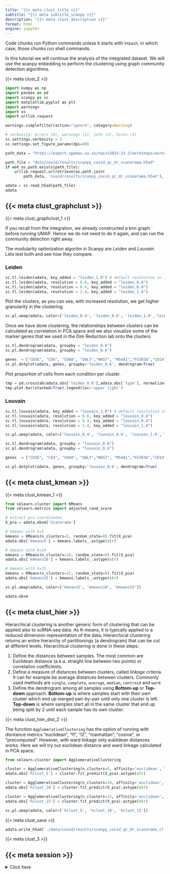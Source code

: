 ```yaml
---
title: "{{< meta clust_title >}}"
subtitle: "{{< meta subtitle_scanpy >}}"
description: "{{< meta clust_description >}}"
format: html
engine: jupyter
---
```


::: {.callout-note}
Code chunks run Python commands unless it starts with `%%bash`, in which case, those chunks run shell commands.
:::

In this tutorial we will continue the analysis of the integrated dataset. We will use the scanpy enbedding to perform the clustering using graph community detection algorithms.

{{< meta clust_2 >}}

```python
import numpy as np
import pandas as pd
import scanpy as sc
import matplotlib.pyplot as plt
import warnings
import os
import urllib.request

warnings.simplefilter(action="ignore", category=Warning)

# verbosity: errors (0), warnings (1), info (2), hints (3)
sc.settings.verbosity = 3
sc.settings.set_figure_params(dpi=80)
```

```python
path_data = "https://export.uppmax.uu.se/naiss2023-23-3/workshops/workshop-scrnaseq"

path_file = "data/covid/results/scanpy_covid_qc_dr_scanorama.h5ad"
if not os.path.exists(path_file):
    urllib.request.urlretrieve(os.path.join(
        path_data, 'covid/results/scanpy_covid_qc_dr_scanorama.h5ad'), path_file)

adata = sc.read_h5ad(path_file)
adata
```

## {{< meta clust_graphclust >}}

{{< meta clust_graphclust_1 >}}

If you recall from the integration, we already constructed a knn graph before running UMAP. Hence we do not need to do it again, and can run the community detection right away.

The modularity optimization algoritm in Scanpy are *Leiden* and *Louvain*. Lets test both and see how they compare.

### Leiden

```python
sc.tl.leiden(adata, key_added = "leiden_1.0") # default resolution in 1.0
sc.tl.leiden(adata, resolution = 0.6, key_added = "leiden_0.6")
sc.tl.leiden(adata, resolution = 0.4, key_added = "leiden_0.4")
sc.tl.leiden(adata, resolution = 1.4, key_added = "leiden_1.4")
```

Plot the clusters, as you can see, with increased resolution, we get higher granularity in the clustering.

```python
sc.pl.umap(adata, color=['leiden_0.4', 'leiden_0.6', 'leiden_1.0','leiden_1.4'])
```

Once we have done clustering, the relationships between clusters can be calculated as correlation in PCA space and we also visualize some of the marker genes that we used in the Dim Reduction lab onto the clusters.

```python
sc.tl.dendrogram(adata, groupby = "leiden_0.6")
sc.pl.dendrogram(adata, groupby = "leiden_0.6")

genes  = ["CD3E", "CD4", "CD8A", "GNLY","NKG7", "MS4A1","FCGR3A","CD14","LYZ","CST3","MS4A7","FCGR1A"]
sc.pl.dotplot(adata, genes, groupby='leiden_0.6', dendrogram=True)
```

Plot proportion of cells from each condition per cluster.

```python
tmp = pd.crosstab(adata.obs['leiden_0.6'],adata.obs['type'], normalize='index')
tmp.plot.bar(stacked=True).legend(loc='upper right')
```

### Louvain

```python
sc.tl.louvain(adata, key_added = "louvain_1.0") # default resolution in 1.0
sc.tl.louvain(adata, resolution = 0.6, key_added = "louvain_0.6")
sc.tl.louvain(adata, resolution = 0.4, key_added = "louvain_0.4")
sc.tl.louvain(adata, resolution = 1.4, key_added = "louvain_1.4")

sc.pl.umap(adata, color=['louvain_0.4', 'louvain_0.6', 'louvain_1.0','louvain_1.4'])

sc.tl.dendrogram(adata, groupby = "louvain_0.6")
sc.pl.dendrogram(adata, groupby = "louvain_0.6")

genes  = ["CD3E", "CD4", "CD8A", "GNLY","NKG7", "MS4A1","FCGR3A","CD14","LYZ","CST3","MS4A7","FCGR1A"]

sc.pl.dotplot(adata, genes, groupby='louvain_0.6', dendrogram=True)
```

## {{< meta clust_kmean >}}

{{< meta clust_kmean_1 >}}

```python
from sklearn.cluster import KMeans
from sklearn.metrics import adjusted_rand_score

# extract pca coordinates
X_pca = adata.obsm['Scanorama'] 

# kmeans with k=5
kmeans = KMeans(n_clusters=5, random_state=0).fit(X_pca) 
adata.obs['kmeans5'] = kmeans.labels_.astype(str)

# kmeans with k=10
kmeans = KMeans(n_clusters=10, random_state=0).fit(X_pca) 
adata.obs['kmeans10'] = kmeans.labels_.astype(str)

# kmeans with k=15
kmeans = KMeans(n_clusters=15, random_state=0).fit(X_pca)
adata.obs['kmeans15'] = kmeans.labels_.astype(str)

sc.pl.umap(adata, color=['kmeans5', 'kmeans10', 'kmeans15'])

adata.obsm
```

## {{< meta clust_hier >}}

Hierarchical clustering is another generic form of clustering that can be applied also to scRNA-seq data. As K-means, it is typically applied to a reduced dimension representation of the data. Hierarchical clustering returns an entire hierarchy of partitionings (a dendrogram) that can be cut at different levels. Hierarchical clustering is done in these steps:

1. Define the distances between samples. The most common are Euclidean distance (a.k.a. straight line between two points) or correlation coefficients.
2. Define a measure of distances between clusters, called *linkage* criteria. It can for example be average distances between clusters. Commonly used methods are `single`, `complete`, `average`, `median`, `centroid` and `ward`.
3. Define the dendrogram among all samples using **Bottom-up** or **Top-down** approach. **Bottom-up** is where samples start with their own cluster which end up merged pair-by-pair until only one cluster is left. **Top-down** is where samples start all in the same cluster that end up being split by 2 until each sample has its own cluster.

{{< meta clust_hier_dist_2 >}}

The function `AgglomerativeClustering` has the option of running with disntance metrics “euclidean”, “l1”, “l2”, “manhattan”, “cosine”, or “precomputed". However, with ward linkage only euklidean distances works. Here we will try out euclidean distance and ward linkage calculated in PCA space.

```python
from sklearn.cluster import AgglomerativeClustering

cluster = AgglomerativeClustering(n_clusters=5, affinity='euclidean', linkage='ward')
adata.obs['hclust_5'] = cluster.fit_predict(X_pca).astype(str)

cluster = AgglomerativeClustering(n_clusters=10, affinity='euclidean', linkage='ward')
adata.obs['hclust_10'] = cluster.fit_predict(X_pca).astype(str)

cluster = AgglomerativeClustering(n_clusters=15, affinity='euclidean', linkage='ward')
adata.obs['hclust_15'] = cluster.fit_predict(X_pca).astype(str)

sc.pl.umap(adata, color=['hclust_5', 'hclust_10', 'hclust_15'])
```

{{< meta clust_save >}}

```python
adata.write_h5ad('./data/covid/results/scanpy_covid_qc_dr_scanorama_cl.h5ad')
```

:::{.callout-note title="Discuss"}
{{< meta clust_3 >}}
:::

## {{< meta session >}}

<details>
  <summary>Click here</summary>

```python
sc.logging.print_versions()
```

</details>
